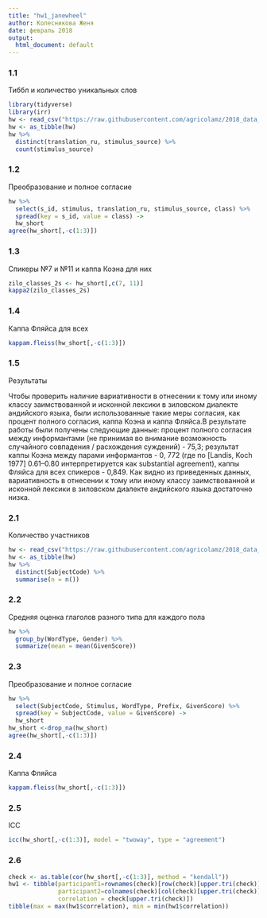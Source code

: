 ---
title: "hw1_janewheel"
author: Колесникова Женя
date: февраль 2018
output:
  html_document: default
---
### 1.1
Тиббл и количество уникальных слов
``` {r}
library(tidyverse)
library(irr)
hw <- read_csv("https://raw.githubusercontent.com/agricolamz/2018_data_analysis_for_linguists/master/data/students/janewheel/hw1_agreement/hw1_1_zilo_class.csv", col_names = TRUE)
hw <- as_tibble(hw)
hw %>%
  distinct(translation_ru, stimulus_source) %>% 
  count(stimulus_source)
```
### 1.2
Преобразование и полное согласие
``` {r}
hw %>% 
  select(s_id, stimulus, translation_ru, stimulus_source, class) %>% 
  spread(key = s_id, value = class) ->
  hw_short
agree(hw_short[,-c(1:3)])
```
### 1.3
Спикеры №7 и №11 и каппа Коэна для них
``` {r}
zilo_classes_2s <- hw_short[,c(7, 11)]
kappa2(zilo_classes_2s)
```
### 1.4
Каппа Фляйса для всех
``` {r}
kappam.fleiss(hw_short[,-c(1:3)])
```
### 1.5
Результаты

Чтобы проверить наличие вариативности в отнесении к тому или иному классу заимствованной и исконной лексики в зиловском диалекте андийского языка, были использованные такие меры согласия, как процент полного согласия, каппа Коэна и каппа Фляйса.В результате работы были получены следующие данные: процент полного согласия между информантами (не принимая во внимание возможность случайного совпадения / расхождения суждений) - 75,3;  результат каппы Коэна между парами информантов - 0, 772 (где по [Landis, Koch 1977] 0.61–0.80 интерпретируется как  substantial agreement), каппы Фляйса для всех спикеров - 0,849. Как видно из приведенных данных, вариативность в отнесении к тому или иному классу заимствованной и исконной лексики в зиловском диалекте андийского языка достаточно низка.

### 2.1
Количество участников
``` {r}
hw <- read_csv("https://raw.githubusercontent.com/agricolamz/2018_data_analysis_for_linguists/master/data/students/janewheel/hw1_agreement/hw1_2_verbs.csv", col_names = TRUE)
hw <- as_tibble(hw)
hw %>%
  distinct(SubjectCode) %>%
  summarise(n = n())
```
### 2.2
Средняя оценка глаголов разного типа для каждого пола
``` {r}
hw %>%
  group_by(WordType, Gender) %>% 
  summarize(mean = mean(GivenScore))
```
### 2.3
Преобразование и полное согласие
``` {r}
hw %>% 
  select(SubjectCode, Stimulus, WordType, Prefix, GivenScore) %>% 
  spread(key = SubjectCode, value = GivenScore) ->
  hw_short
hw_short <-drop_na(hw_short)
agree(hw_short[,-c(1:3)])
```
### 2.4
Каппа Фляйса
``` {r}
kappam.fleiss(hw_short[,-c(1:3)])
```
### 2.5
ICC
``` {r}
icc(hw_short[,-c(1:3)], model = "twoway", type = "agreement")
```
### 2.6
``` {r}
check <- as.table(cor(hw_short[,-c(1:3)], method = "kendall"))
hw1 <- tibble(participant1=rownames(check)[row(check)[upper.tri(check)]], 
              participant2=colnames(check)[col(check)[upper.tri(check)]],
              correlation = check[upper.tri(check)])
tibble(max = max(hw1$correlation), min = min(hw1$correlation))
```